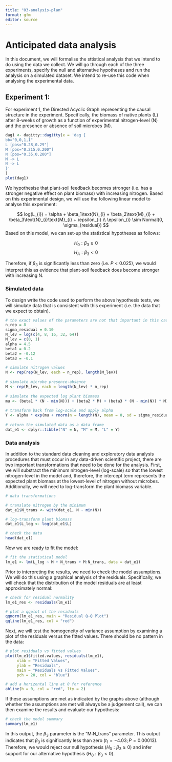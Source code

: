```yaml
---
title: "03-analysis-plan"
format: gfm
editor: source
---
```


# Anticipated data analysis

In this document, we will formalise the sttistical analysis that we intend to do using the data we collect. We will go through each of the three experiments, specify the null and alternative hypotheses and run the analysis on a simulated dataset. We intend to re-use this code when analysing the experimental data.

## Experiment 1:

For experiment 1, the Directed Acyclic Graph representing the causal structure in the experiment. Specifically, the biomass of native plants (L) after 8-weeks of growth as a function of experimental nitrogen-level (N) and the presence or absence of soil microbes (M).

```r
dag1 <- dagitty::dagitty(x = 'dag {
bb="0,0,1,1"
L [pos="0.28,0.29"]
M [pos="0.215,0.200"]
N [pos="0.35,0.200"]
M -> L
N -> L
}'
)
plot(dag1)
```

We hypothesise that plant-soil feedback becomes stronger (i.e. has a stronger negative effect on plant biomass) with increasing nitrogen. Based on this experimental design, we will use the following linear model to analyse this experiment:

$$
log(L_{i}) = \alpha + \beta_1\text{N}_{i} + \beta_2\text{M}_{i} + \beta_3\text{N}_{i}\text{M}_{i} + \epsilon_{i} \\
\epsilon_{i} \sim Normal(0, \sigma_{residual})
$$
Based on this model, we can set-up the statistical hypotheses as follows:

$$
H_0: \beta_3 \ge 0
$$
$$
H_A: \beta_3 \lt 0
$$

Therefore, if $\beta_3$ is significantly less than zero (i.e. $P < 0.025$), we would interpret this as evidence that plant-soil feedback does become stronger with increasing N.

### Simulated data

To design write the code used to perform the above hypothesis tests, we will simulate data that is consistent with this experiment (i.e. the data that we expect to obtain).

```r
# the exact values of the parameters are not that important in this case
n_rep = 8
sigma_residual = 0.10
N_lev = log(c(4, 8, 16, 32, 64))
M_lev = c(0, 1)
alpha = 4.5
beta1 = 0.2
beta2 = -0.12
beta3 = -0.1

# simulate nitrogen values
N <- rep(rep(N_lev, each = n_rep), length(M_lev))
  
# simulate microbe presence-absence
M <- rep(M_lev, each = length(N_lev) * n_rep)
  
# simulate the expected log plant biomass
mu <- (beta1 * (N - min(N))) + (beta2 * M) + (beta3 * (N - min(N)) * M)
  
# transform back from log-scale and apply alpha
Y <- alpha * exp(mu + rnorm(n = length(N), mean = 0, sd = sigma_residual))
  
# return the simulated data as a data frame
dat_e1 <- dplyr::tibble("N" = N, "M" = M, "L" = Y)
```

### Data analysis

In addition to the standard data cleaning and exploratory data analysis procedures that must occur in any data-driven scientific project, there are two important transformations that need to be done for the analysis. First, we will substract the minimum nitrogen-level (log-scale) so that the lowest nitrogen-level in the model and, therefore, the intercept term represents the expected plant biomass at the lowest-level of nitrogen without microbes. Additionally, we will need to log-transform the plant biomass variable.

```r
# data transformations

# translate nitrogen by the minimum
dat_e1$N_trans <- with(dat_e1, N - min(N))

# log-transform plant biomass
dat_e1$L_log <- log(dat_e1$L)

# check the data
head(dat_e1)
```

Now we are ready to fit the model:

```r
# fit the statistical model
lm_e1 <- lm(L_log ~ M + N_trans + M:N_trans, data = dat_e1)
```

Prior to interpreting the results, we need to check the model assumptions. We will do this using a graphical analysis of the residuals. Specifically, we will check that the distribution of the model residuals are at least approximately normal:

```r
# check for residual normality
lm_e1_res <- residuals(lm_e1)

# plot a qqplot of the residuals
qqnorm(lm_e1_res, main = "Residual Q-Q Plot")
qqline(lm_e1_res, col = "red")
```

Next, we will test the homogeneity of variance assumption by examining a plot of the residuals versus the fitted values. There should be no pattern in the data:

```r
# plot residuals vs fitted values
plot(lm_e1$fitted.values, residuals(lm_e1), 
     xlab = "Fitted Values", 
     ylab = "Residuals", 
     main = "Residuals vs Fitted Values",
     pch = 20, col = "blue")

# add a horizontal line at 0 for reference
abline(h = 0, col = "red", lty = 2)
```

If these assumptions are met as indicated by the graphs above (although whether the assumptions are met will always be a judgement call), we can then examine the results and evaluate our hypothesis:

```r
# check the model summary
summary(lm_e1)
```

In this output, the $\beta_3$ parameter is the "M:N_trans" parameter. This output indicates that $\beta_3$ is significantly less than zero ($t_1 = -4.03; P = 0.00013$). Therefore, we would reject our null hypothesis ($H_0: \beta_3 \ge 0$) and infer support for our alternative hypothesis ($H_0: \beta_3 < 0$).


